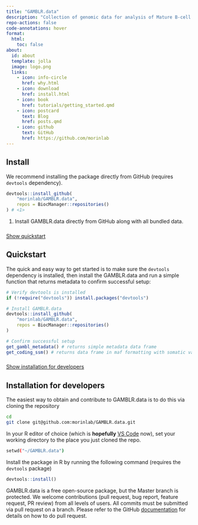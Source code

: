 ```yaml
---
title: "GAMBLR.data"
description: "Collection of genomic data for analysis of Mature B-cell neoplasms"
repo-actions: false
code-annotations: hover
format:
  html:
    toc: false
about:
  id: about
  template: jolla
  image: logo.png
  links:
    - icon: info-circle
      href: why.html
    - icon: download
      href: install.html
    - icon: book
      href: tutorials/getting_started.qmd
    - icon: postcard
      text: Blog
      href: posts.qmd
    - icon: github
      text: GitHub
      href: https://github.com/morinlab
---
```


::: {#about}
:::

## Install

We recommend installing the package directly from GitHub (requires `devtools` dependency).

```r
devtools::install_github(
    "morinlab/GAMBLR.data",
    repos = BiocManager::repositories()
) # <1>
```

1. Install GAMBLR.data directly from GitHub along with all bundled data.


###

<div class="d-grid gap-2"><a class="btn btn-lg btn-primary" data-bs-toggle="collapse" href="#collapseQuickstart" role="button" aria-expanded="false" aria-controls="collapseQuickstart">Show quickstart</a></div>

###

::: {#collapseQuickstart .collapse .multi-collapse}

## Quickstart

The quick and easy way to get started is to make sure the `devtools` dependency is installed, then install the GAMBLR.data and run a simple function that returns metadata to confirm successful setup:

```r
# Verify devtools is installed
if (!require("devtools")) install.packages("devtools")

# Install GAMBLR.data
devtools::install_github(
    "morinlab/GAMBLR.data",
    repos = BiocManager::repositories()
)

# Confirm successful setup
get_gambl_metadata() # returns simple metadata data frame
get_coding_ssm() # returns data frame in maf formatting with somatic variants
```

:::

###

<div class="d-grid gap-2"><a class="btn btn-lg btn-primary" data-bs-toggle="collapse" href="#collapseDevelopers" role="button" aria-expanded="false" aria-controls="collapseDevelopers"  margin="100px">Show installation for developers</a></div>

::: {#collapseDevelopers .collapse .multi-collapse}

## Installation for developers

The easiest way to obtain and contribute to GAMBLR.data is to do this via cloning the repository

```bash
cd
git clone git@github.com:morinlab/GAMBLR.data.git
```
In your R editor of choice (which is __**hopefully**__ [VS Code](https://code.visualstudio.com/) now), set your working directory to the place you just cloned the repo.

```bash
setwd("~/GAMBLR.data")
```

Install the package in R by running the following command (requires the `devtools` package)

```r
devtools::install()
```

GAMBLR.data is a free open-source package, but the Master branch is protected. We welcome contributions (pull request, bug report, feature request, PR review) from all levels of users. All commits must be submitted via pull request on a branch. Please refer to the GitHub [documentation](https://docs.github.com/en/pull-requests/collaborating-with-pull-requests/proposing-changes-to-your-work-with-pull-requests/creating-a-pull-request) for details on how to do pull request.

:::

